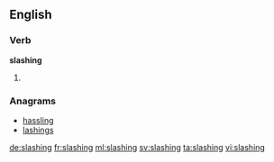 ==English==

===Verb===
'''slashing'''

# {{present participle of|slash}}

===Anagrams===
* [[hassling#English|hassling]]
* [[lashings#English|lashings]]

[[de:slashing]]
[[fr:slashing]]
[[ml:slashing]]
[[sv:slashing]]
[[ta:slashing]]
[[vi:slashing]]
